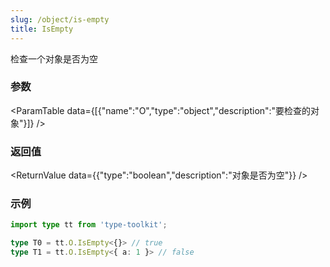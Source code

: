 ```yaml
---
slug: /object/is-empty
title: IsEmpty
---
```



检查一个对象是否为空

### 参数
<ParamTable data={[{"name":"O","type":"object","description":"要检查的对象"}]} />

### 返回值
<ReturnValue data={{"type":"boolean","description":"对象是否为空"}} />

### 示例

```ts
import type tt from 'type-toolkit';

type T0 = tt.O.IsEmpty<{}> // true
type T1 = tt.O.IsEmpty<{ a: 1 }> // false
```
